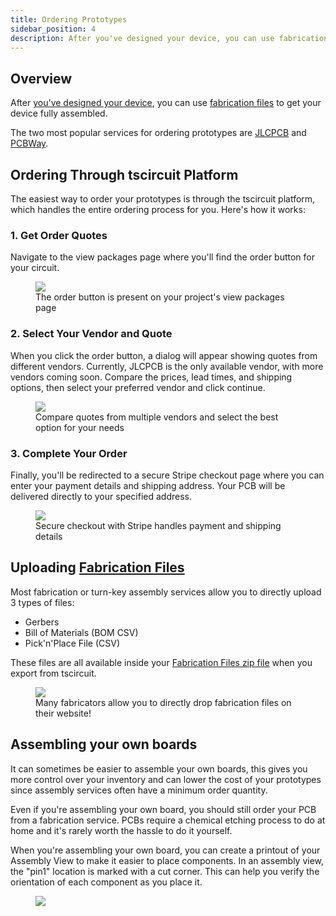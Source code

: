 ```yaml
---
title: Ordering Prototypes
sidebar_position: 4
description: After you've designed your device, you can use fabrication files to get your device fully assembled. The two most popular services for ordering prototypes are JLCPCB and PCBWay.
---
```


## Overview

After [you've designed your device](./designing-electronics-from-scratch.md),
you can use [fabrication files](../guides/understanding-fabrication-files.md)
to get your device fully assembled.

The two most popular services for
ordering prototypes are [JLCPCB](https://jlcpcb.com) and [PCBWay](https://pcbway.com).

## Ordering Through tscircuit Platform

The easiest way to order your prototypes is through the tscircuit platform, which handles the entire ordering process for you. Here's how it works:

### 1. Get Order Quotes

Navigate to the view packages page where you'll find the order button for your circuit.

<figure>
<img src="/img/ordering-button.png" />
<figcaption>The order button is present on your project's view packages page</figcaption>
</figure>

### 2. Select Your Vendor and Quote

When you click the order button, a dialog will appear showing quotes from different vendors. Currently, JLCPCB is the only available vendor, with more vendors coming soon. Compare the prices, lead times, and shipping options, then select your preferred vendor and click continue.

<figure>
<img src="/img/order-quote-dialog.png" />
<figcaption>Compare quotes from multiple vendors and select the best option for your needs</figcaption>
</figure>

### 3. Complete Your Order

Finally, you'll be redirected to a secure Stripe checkout page where you can enter your payment details and shipping address. Your PCB will be delivered directly to your specified address.

<figure>
<img src="/img/stripe-checkout.png" />
<figcaption>Secure checkout with Stripe handles payment and shipping details</figcaption>
</figure>

## Uploading [Fabrication Files](../guides/understanding-fabrication-files.md)

Most fabrication or turn-key assembly services allow you to directly upload 3 types of files:

- Gerbers
- Bill of Materials (BOM CSV)
- Pick'n'Place File (CSV)

These files are all available inside your [Fabrication Files zip file](../guides/understanding-fabrication-files.md) when
you export from tscircuit.

<figure>
<img src="/img/jlcpcb-upload.png" />
<figcaption>Many fabricators allow you to directly drop fabrication files on their website!</figcaption>
</figure>

## Assembling your own boards

It can sometimes be easier to assemble your own boards, this gives you more
control over your inventory and can lower the cost of your prototypes since
assembly services often have a minimum order quantity.

Even if you're assembling your own board, you should still order your PCB
from a fabrication service. PCBs require a chemical etching process to do
at home and it's rarely worth the hassle to do it yourself.

When you're assembling your own board, you can create a printout of your
Assembly View to make it easier to place components. In an assembly view,
the "pin1" location is marked with a cut corner. This can help you verify
the orientation of each component as you place it.

<figure>
<img src="/img/assembly-view-in-editor.png" />
</figure>
